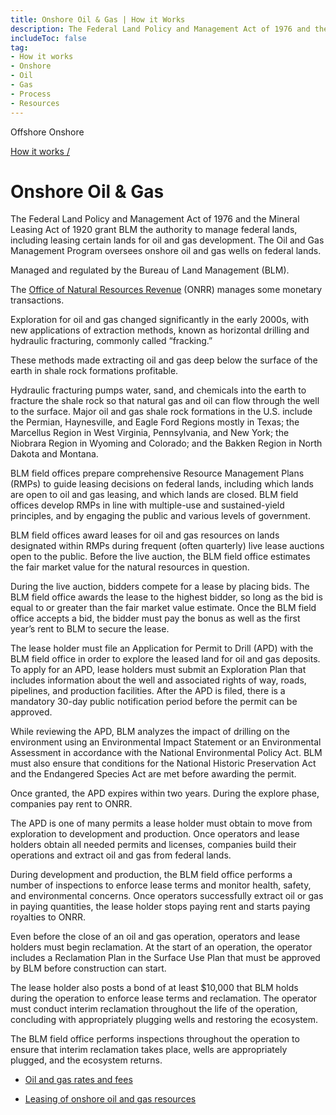 ```yaml
---
title: Onshore Oil & Gas | How it Works
description: The Federal Land Policy and Management Act of 1976 and the Mineral Leasing Act of 1920 grant BLM the authority to manage federal lands, including leasing certain lands for oil and gas development. The Oil and Gas Management Program oversees onshore oil and gas wells on federal lands.
includeToc: false
tag:
- How it works
- Onshore
- Oil
- Gas
- Process
- Resources
---
```


<PageTabs>
  <PageTab alt={'Navigate to Offshore Oil and Gas'} to={'/how-it-works/offshore-oil-gas/'}>
    Offshore
  </PageTab>
  <PageTab>
    Onshore
  </PageTab>
</PageTabs>
<Box bgcolor='primary.main'>
<Container maxWidth="lg">
<Grid container alignItems='center'>
<Grid item xs={12} sm={8}>
<Box p={3} pl={0}>

[How it works /](/how-revenue-works/)

# Onshore Oil & Gas

The Federal Land Policy and Management Act of 1976 and the Mineral Leasing Act of 1920 grant BLM the authority to manage federal lands, including leasing certain lands for oil and gas development. The Oil and Gas Management Program oversees onshore oil and gas wells on federal lands.

</Box>
</Grid>
<Grid container xs={12} sm={4} >
<Box p={3} border={4} borderTop={0} borderBottom={0} borderColor='white'>
<Grid container xs={12}>
<Grid item xs={8}>

Managed and regulated by the Bureau of Land Management (BLM).

</Grid>
<Grid item xs={4}>
<Box p={4}><BlmLogoImg></BlmLogoImg></Box>
</Grid>
<Grid item xs={8}>

The [Office of Natural Resources Revenue](http://www.onrr.gov/) (ONRR) manages some monetary transactions.

</Grid>
<Grid item xs={4}>
<Box p={4}><OnrrLogoImg></OnrrLogoImg></Box>
</Grid>
</Grid>
</Box>
</Grid>
</Grid>

</Container>
</Box>

<OnshoreOilGasBackground>

<Grid container spacing={2} alignItems='flex-start'>
<Grid item xs={12} sm={4}>
<Box p={9} m={9}  display={{ xs: 'none', sm: 'block' }}/>
<Box p={8} display={{ xs: 'block', sm: 'none' }}/>
<DidYouKnowCard>

Exploration for oil and gas changed significantly in the early 2000s, with new applications of extraction methods, known as horizontal drilling and hydraulic fracturing, commonly called “fracking.”

<CollapsibleContent>

These methods made extracting oil and gas deep below the surface of the earth in shale rock formations profitable.

Hydraulic fracturing pumps water, sand, and chemicals into the earth to fracture the shale rock so that natural gas and oil can flow through the well to the surface. Major oil and gas shale rock formations in the U.S. include the Permian, Haynesville, and Eagle Ford Regions mostly in Texas; the Marcellus Region in West Virginia, Pennsylvania, and New York; the Niobrara Region in Wyoming and Colorado; and the Bakken Region in North Dakota and Montana.

</CollapsibleContent>
</DidYouKnowCard>
</Grid>
<Grid item xs={12} sm={1}>
</Grid>
<Grid item xs={12} sm={7}>
<Box mt={5}>
<ProcessCard step={1} name={'Plan'}>

BLM field offices prepare comprehensive Resource Management Plans (RMPs) to guide leasing decisions on federal lands, including which lands are open to oil and gas leasing, and which lands are closed. BLM field offices develop RMPs in line with multiple-use and sustained-yield principles, and by engaging the public and various levels of government.

</ProcessCard>
<ProcessCard step={2} name={'Lease'}>

BLM field offices award leases for oil and gas resources on lands designated within RMPs during frequent (often quarterly) live lease auctions open to the public. Before the live auction, the BLM field office estimates the <GlossaryTerm>fair market value</GlossaryTerm> for the natural resources in question.

During the live auction, bidders compete for a lease by placing bids. The BLM field office awards the lease to the highest bidder, so long as the bid is equal to or greater than the fair market value estimate. Once the BLM field office accepts a bid, the bidder must pay the <GlossaryTerm>bonus</GlossaryTerm> as well as the first year’s rent to BLM to secure the lease.

</ProcessCard>
<ProcessCard step={3} name={'Explore'}>

The lease holder must file an Application for Permit to Drill (APD) with the BLM field office in order to explore the leased land for oil and gas deposits. To apply for an APD, lease holders must submit an Exploration Plan that includes information about the well and associated rights of way, roads, pipelines, and production facilities. After the APD is filed, there is a mandatory 30-day public notification period before the permit can be approved.

While reviewing the APD, BLM analyzes the impact of drilling on the environment using an <GlossaryTerm>Environmental Impact Statement</GlossaryTerm> or an Environmental Assessment in accordance with the National Environmental Policy Act. BLM must also ensure that conditions for the National Historic Preservation Act and the Endangered Species Act are met before awarding the permit.

Once granted, the APD expires within two years. During the explore phase, companies pay <GlossaryTerm>rent</GlossaryTerm> to ONRR.

</ProcessCard>
<ProcessCard step={4} name={'Develop'}>

The APD is one of many permits a lease holder must obtain to move from exploration to development and production. Once operators and lease holders obtain all needed permits and licenses, companies build their operations and extract oil and gas from federal lands.

During development and production, the BLM field office performs a number of inspections to enforce lease terms and monitor health, safety, and environmental concerns. Once operators successfully extract oil or gas in paying quantities, the lease holder stops paying rent and starts paying <GlossaryTerm>royalties</GlossaryTerm> to ONRR.

</ProcessCard>
<ProcessCard step={5} name={'Decommission and reclaim'}>

Even before the close of an oil and gas operation, operators and lease holders must begin <GlossaryTerm>reclamation</GlossaryTerm>. At the start of an operation, the operator includes a Reclamation Plan in the Surface Use Plan that must be approved by BLM before construction can start.

The lease holder also posts a bond of at least $10,000 that BLM holds during the operation to enforce lease terms and reclamation. The operator must conduct interim reclamation throughout the life of the operation, concluding with appropriately plugging wells and restoring the ecosystem.

The BLM field office performs inspections throughout the operation to ensure that interim reclamation takes place, wells are appropriately plugged, and the ecosystem returns.

</ProcessCard>
<ProcessCard name={'Rates and fees'} defaultExpanded={true}>

- [Oil and gas rates and fees](/how-it-works/revenues/#oil-gas-rates)

</ProcessCard>
<ProcessCard name={'Learn more'} defaultExpanded={true}>

- [Leasing of onshore oil and gas resources](https://www.blm.gov/programs/energy-and-minerals/oil-and-gas/leasing)

</ProcessCard>
</Box>
</Grid>
</Grid>
</OnshoreOilGasBackground>
